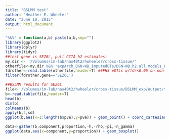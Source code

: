 ```yaml
---
title: "BSLMM test"
author: "Heather E. Wheeler"
date: "June 10, 2015"
output: html_document
---
```

```r
"%&%" = function(a,b) paste(a,b,sep="")
library(ggplot2)
library(dplyr)
library(tidyr)
##test gene is SEZ6L, pull GCTA h2 estimates:
my.dir <- '/Volumes/im-lab/nas40t2/hwheeler/cross-tissue/'
otherfile<-my.dir %&% 'expArch_DGN-WB_imputedGTs/DGN-WB.h2.all.models_FHSfdr0.05.all.Chr1-22_globalOtherChr.2015-03-18.txt'
fdrother<-read.table(otherfile,header=T) ##FHS eQTLs w/fdr<0.05 on non-gene chromosomes used to define global GRM
filter(fdrother,gene=='SEZ6L')

##BSLMM results for SEZ6L
file<-'/Volumes/im-lab/nas40t2/hwheeler/cross-tissue/BSLMM_exp/output/test.hyp.txt'
b<-read.table(file,header=T)
head(b)
dim(b)
colMeans(b)
apply(b,2,sd)
ggplot(b,aes(x=1:length(b$pve),y=pve)) + geom_point() + coord_cartesian(ylim=c(0,1)) + xlab('10nth iteration') + geom_point(aes(x=1:length(b$pge),y=b$pge,color='pge'))

data<-gather(b,component,proportion,-h,-rho,-pi,-n_gamma)
ggplot(data,aes(x=component,y=proportion)) + geom_boxplot()
```